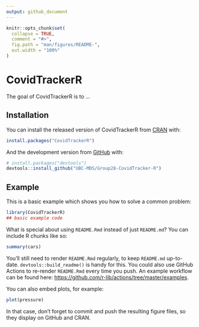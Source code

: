 ```yaml
---
output: github_document
---
```


<!-- README.md is generated from README.Rmd. Please edit that file -->

```r
knitr::opts_chunk$set(
  collapse = TRUE,
  comment = "#>",
  fig.path = "man/figures/README-",
  out.width = "100%"
)
```

# CovidTrackerR

<!-- badges: start -->
<!-- badges: end -->

The goal of CovidTrackerR is to ...

## Installation

You can install the released version of CovidTrackerR from [CRAN](https://CRAN.R-project.org) with:

``` r
install.packages("CovidTrackerR")
```

And the development version from [GitHub](https://github.com/) with:

``` r
# install.packages("devtools")
devtools::install_github("UBC-MDS/Group28-CovidTracker-R")
```
## Example

This is a basic example which shows you how to solve a common problem:

```r
library(CovidTrackerR)
## basic example code
```

What is special about using `README.Rmd` instead of just `README.md`? You can include R chunks like so:

```r
summary(cars)
```

You'll still need to render `README.Rmd` regularly, to keep `README.md` up-to-date. `devtools::build_readme()` is handy for this. You could also use GitHub Actions to re-render `README.Rmd` every time you push. An example workflow can be found here: <https://github.com/r-lib/actions/tree/master/examples>.

You can also embed plots, for example:

```r
plot(pressure)
```

In that case, don't forget to commit and push the resulting figure files, so they display on GitHub and CRAN.
